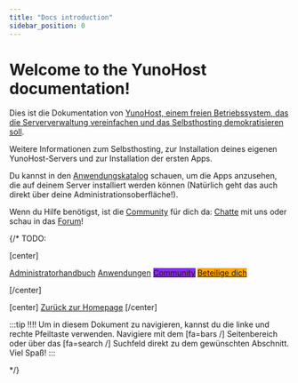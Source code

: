 ```yaml
---
title: "Docs introduction"
sidebar_position: 0
---
```


# Welcome to the YunoHost documentation!

Dies ist die Dokumentation von [YunoHost, einem freien Betriebssystem, das die Serververwaltung vereinfachen und das Selbsthosting demokratisieren soll](/admin/what_is_yunohost).

Weitere Informationen zum Selbsthosting, zur Installation deines eigenen YunoHost-Servers und zur Installation der ersten Apps.

Du kannst in den [Anwendungskatalog](https://apps.yunohost.org) schauen, um die Apps anzusehen, die auf deinem Server installiert werden können (Natürlich geht das auch direkt über deine Administrationsoberfläche!).

Wenn du Hilfe benötigst, ist die [Community](/community) für dich da: [Chatte](/community/chat_rooms) mit uns oder schau in das [Forum](/community/forum)!

{/*
TODO:

[center]

<a href="/admindoc" class="btn btn-lg btn-primary inline"><i class="fa fa-cogs"></i> Administratorhandbuch</a>
<a href="/apps" class="btn btn-lg btn-success inline"><i class="fa fa-cubes"></i> Anwendungen</a>
<a href="/community" class="btn btn-lg btn-primary" style="background: blueviolet;border-color: blueviolet;"><i class="fa fa-users"></i> Community</a>
<a href="/contribute" style="background: orange; border-color: orange;" class="btn btn-lg btn-error"><i class="fa fa-heart"></i> Beteilige dich</a>

[/center]

[center]
<a href="https://yunohost.org" class="btn btn-lg inline"><i class="fa fa-fw fa-arrow-left"></i> Zurück zur Homepage</a>
[/center]

:::tip
!!!! Um in diesem Dokument zu navigieren, kannst du die linke und rechte Pfeiltaste verwenden. Navigiere mit dem [fa=bars /] Seitenbereich oder über das [fa=search /] Suchfeld direkt zu dem gewünschten Abschnitt. Viel Spaß!
:::

*/}
